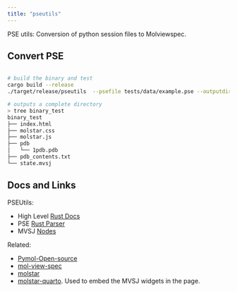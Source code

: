 ```yaml
---
title: "pseutils"
---
```



PSE utils: Conversion of python session files to Molviewspec.

## Convert PSE

```sh

# build the binary and test
cargo build --release
./target/release/pseutils  --psefile tests/data/example.pse --outputdir binary_test

# outputs a complete directory
> tree binary_test
binary_test
├── index.html
├── molstar.css
├── molstar.js
├── pdb
│   └── 1pdb.pdb
├── pdb_contents.txt
└── state.mvsj

```


## Docs and Links

PSEUtils:

- High Level [Rust Docs](./doc/pseutils)
- PSE [Rust Parser](./doc/pseutils/pymolparsing/psedata/index.html)
- MVSJ [Nodes](./doc/pseutils/molviewspec/nodes/index.html)

Related:

- [Pymol-Open-source](https://github.com/schrodinger/pymol-open-source)
- [mol-view-spec](https://molstar.org/mol-view-spec/)
- [molstar](https://molstar.org)
- [molstar-quarto](https://github.com/jmbuhr/quarto-molstar). Used to embed the MVSJ widgets in the page.
